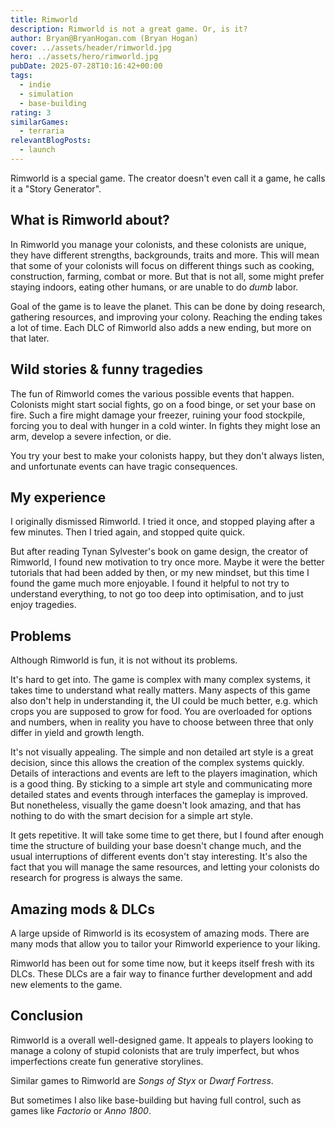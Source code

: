 ```yaml
---
title: Rimworld
description: Rimworld is not a great game. Or, is it?
author: Bryan@BryanHogan.com (Bryan Hogan)
cover: ../assets/header/rimworld.jpg
hero: ../assets/hero/rimworld.jpg
pubDate: 2025-07-28T10:16:42+00:00
tags:
  - indie
  - simulation
  - base-building
rating: 3
similarGames:
  - terraria
relevantBlogPosts:
  - launch
---
```


 Rimworld is a special game. The creator doesn't even call it a game, he calls it a "Story Generator".

 ## What is Rimworld about?

In Rimworld you manage your colonists, and these colonists are unique, they have different strengths, backgrounds, traits and more. This will mean that some of your colonists will focus on different things such as cooking, construction, farming, combat or more. But that is not all, some might prefer staying indoors, eating other humans, or are unable to do *dumb* labor.

Goal of the game is to leave the planet. This can be done by doing research, gathering resources, and improving your colony. Reaching the ending takes a lot of time. Each DLC of Rimworld also adds a new ending, but more on that later.

## Wild stories & funny tragedies

The fun of Rimworld comes the various possible events that happen. Colonists might start social fights, go on a food binge, or set your base on fire. Such a fire might damage your freezer, ruining your food stockpile, forcing you to deal with hunger in a cold winter. In fights they might lose an arm, develop a severe infection, or die. 

You try your best to make your colonists happy, but they don't always listen, and unfortunate events can have tragic consequences.

## My experience

I originally dismissed Rimworld. I tried it once, and stopped playing after a few minutes. Then I tried again, and stopped quite quick.

But after reading Tynan Sylvester's book on game design, the creator of Rimworld, I found new motivation to try once more. Maybe it were the better tutorials that had been added by then, or my new mindset, but this time I found the game much more enjoyable. I found it helpful to not try to understand everything, to not go too deep into optimisation, and to just enjoy tragedies.

## Problems

Although Rimworld is fun, it is not without its problems.

It's hard to get into. The game is complex with many complex systems, it takes time to understand what really matters. Many aspects of this game also don't help in understanding it, the UI could be much better, e.g. which crops you are supposed to grow for food. You are overloaded for options and numbers, when in reality you have to choose between three that only differ in yield and growth length.

It's not visually appealing. The simple and non detailed art style is a great decision, since this allows the creation of the complex systems quickly. Details of interactions and events are left to the players imagination, which is a good thing. By sticking to a simple art style and communicating more detailed states and events through interfaces the gameplay is improved.  
But nonetheless, visually the game doesn't look amazing, and that has nothing to do with the smart decision for a simple art style.

It gets repetitive. It will take some time to get there, but I found after enough time the structure of building your base doesn't change much, and the usual interruptions of different events don't stay interesting. It's also the fact that you will manage the same resources, and letting your colonists do research for progress is always the same. 

## Amazing mods & DLCs

A large upside of Rimworld is its ecosystem of amazing mods. There are many mods that allow you to tailor your Rimworld experience to your liking.

Rimworld has been out for some time now, but it keeps itself fresh with its DLCs. These DLCs are a fair way to finance further development and add new elements to the game.


## Conclusion

Rimworld is a overall well-designed game. It appeals to players looking to manage a colony of stupid colonists that are truly imperfect, but whos imperfections create fun generative storylines.

Similar games to Rimworld are *Songs of Styx* or *Dwarf Fortress*.

But sometimes I also like base-building but having full control, such as games like *Factorio* or *Anno 1800*.